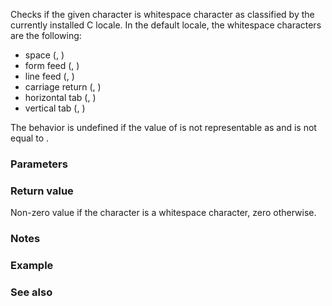 {{cpp/title|isspace}}
{{cpp/string/byte/navbar}}
{{ddcl|header=cctype|
int isspace( int ch );
}}

Checks if the given character is whitespace character as classified by the currently installed C locale. In the default locale, the whitespace characters are the following:

* space ({{tt|0x20}}, {{c|' '}})
* form feed ({{tt|0x0c}}, {{c|'\f'}})
* line feed ({{tt|0x0a}}, {{c|'\n'}})
* carriage return ({{tt|0x0d}}, {{c|'\r'}})
* horizontal tab ({{tt|0x09}}, {{c|'\t'}})
* vertical tab ({{tt|0x0b}}, {{c|'\v'}})

The behavior is undefined if the value of {{c|ch}} is not representable as {{c/core|unsigned char}} and is not equal to {{c|EOF}}.

===Parameters===
{{par begin}}
{{par|ch|character to classify}}
{{par end}}

===Return value===
Non-zero value if the character is a whitespace character, zero otherwise.

===Notes===
{{cpp/string/byte/note unsigned char}}

===Example===
{{example
|code=
#include &lt;cctype&gt;
#include &lt;climits&gt;
#include &lt;iomanip&gt;
#include &lt;iostream&gt;
 
int main(void)
{
    std::cout &lt;&lt; std::hex &lt;&lt; std::setfill('0') &lt;&lt; std::uppercase;
    for (int ch{}; ch &lt;= UCHAR_MAX; ++ch)
        if (std::isspace(ch))
            std::cout &lt;&lt; std::setw(2) &lt;&lt; ch &lt;&lt; ' ';
    std::cout &lt;&lt; '\n';
}
|output=
09 0A 0B 0C 0D 20
}}

===See also===
{{dsc begin}}
{{dsc inc|cpp/locale/dsc isspace}}
{{dsc inc|cpp/string/wide/dsc iswspace}}
{{dsc see c|c/string/byte/isspace}}
{{dsc end}}

{{cpp/string/character classes}}

{{langlinks|de|es|fr|it|ja|pt|ru|zh}}